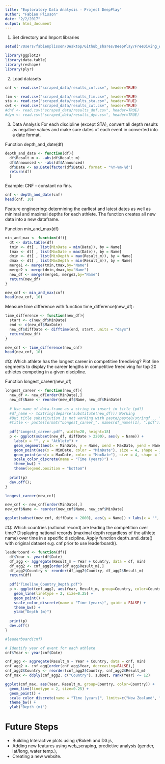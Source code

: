 ```yaml
---
title: "Exploratory Data Analysis - Project DeepPlay"
author: "Fabien Plisson"
date: "2/2/2017"
output: html_document
---
```


1. Set directory and Import libraries
```r
setwd("/Users/fabienplisson/Desktop/Github_shares/DeepPlay/FreeDiving_AIDA_data")
```

```r
library(ggplot2)
library(data.table)
library(reshape)
library(plyr)
```


2. Load datasets
```r
cnf <- read.csv("scraped_data/results_cnf.csv", header=TRUE)
```

```r
fim <- read.csv("scraped_data/results_fim.csv", header=TRUE)
sta <- read.csv("scraped_data/results_sta.csv", header=TRUE)
cwt <- read.csv("scraped_data/results_cwt.csv", header=TRUE)
#dnf <- read.csv("scraped_data/results_dnf.csv", header=TRUE)
#dyn <- read.csv("scraped_data/results_dyn.csv", header=TRUE)
```


3. Data Analysis
For each discipline (except STA), convert all depth results as negative values and make sure dates of each event in converted into a date format. 

Function depth_and_date(df)
```r
depth_and_date <- function(df){
  df$Result_m <- -abs(df$Result_m)
  df$Announced <- -abs(df$Announced)
  df$Date <- as.Date(factor(df$Date), format = "%Y-%m-%d")
  return(df)
  }
```


Example: CNF - constant no fins.
```r
cnf <- depth_and_date(cnf)
head(cnf, 10)
```


Feature engineering: determining the earliest and latest dates as well as minimal and maximal depths for each athlete. The function creates all new data into a new dataframe.

Function min_and_max(df)
```r
min_and_max <- function(df){
  dt <- data.table(df)
  tmin <- dt[ , list(MinDate = min(Date)), by = Name]
  tmax <- dt[ , list(MaxDate = max(Date)), by = Name]
  dmin <- dt[ , list(MinDepth = max(Result_m)), by = Name]
  dmax <- dt[ , list(MaxDepth = min(Result_m)), by = Name]
  merge1 <- merge(tmin,tmax,by="Name")
  merge2 <- merge(dmin,dmax,by="Name")
  new_df <- merge(merge1, merge2,by="Name")
  return(new_df)
}
```


```r
new_cnf <- min_and_max(cnf)
head(new_cnf, 10)
```

Measure time difference with function time_difference(new_df):
```r
time_difference <- function(new_df){
  start <- c(new_df$MinDate)
  end <- c(new_df$MaxDate)
  new_df$diffDate <- difftime(end, start, units = "days")
  return(new_df)
}
```

```r
new_cnf <- time_difference(new_cnf)
head(new_cnf, 10)
```



#Q: Which athlete has the longest career in competitive freediving?
Plot line segments to display the career lengths in competitive freediving for top 20 athletes competing in a given discipline.

Function longest_career(new_df)
```r
longest_career <- function(new_df){
  new_df <- new_df[order(MinDate),] 
  new_df$Name <- reorder(new_df$Name, new_df$MinDate)
  
  # Use name of data.frame as a string to insert in title (pdf)
  #df_name <- toString(deparse(substitute(new_df))) Working
  #But title substitution is not working with paste/paste0/stringf... "error: pdf title too long"
  #title <- paste(format("Longest_career_", names(df_name)[1], ".pdf")) 
  
  pdf("Longest_career.pdf", width=20, height=18)
  p <- ggplot(subset(new_df, diffDate > 2200), aes(y = Name)) + 
    labs(x = "", y = "Athlete") + 
    geom_segment(aes(x = MinDate, y = Name, xend = MaxDate, yend = Name), size = 1) + 
    geom_point(aes(x = MinDate, color = "MinDate"), size = 4, shape = 15) + 
    geom_point(aes(x = MaxDate, color = "MaxDate"), size = 4, shape = 15) + 
    scale_color_discrete(name = "Time (years)") + 
    theme_bw() + 
    theme(legend.position = "bottom")
  
  print(p)
  dev.off();
}
```

```r
longest_career(new_cnf)
```
```r
new_cnf <- new_cnf[order(MinDate),] 
new_cnf$Name <- reorder(new_cnf$Name, new_cnf$MinDate)

ggplot(subset(new_cnf, diffDate > 2600), aes(y = Name)) + labs(x = "", y = "Athlete") + geom_segment(aes(x = MinDate, y = Name, xend = MaxDate, yend = Name), size = 1) + geom_point(aes(x = MinDate, color = "MinDate"), size = 4, shape = 15) + geom_point(aes(x = MaxDate, color = "MaxDate"), size = 4, shape = 15) + scale_color_discrete(name = "Time (years)") + theme_bw() + theme(legend.position = "bottom")

```



#Q: Which countries (national record) are leading the competition over time? 
Displaying national records (maximal depth regardless of the athlete name) over time in a specific discipline. Apply function depth_and_date() with original dataset e.g. cnf prior to use leaderboard().

```r
leaderboard <- function(df){
  df$Year <- year(df$Date)
  df_agg <- aggregate(Result_m ~ Year + Country, data = df, min)
  df_agg2 <- cnf_agg[order(df_agg$Result_m),] 
  df_agg2$Country <- reorder(df_agg2$Country, df_agg2$Result_m)
  return(df)
  
  pdf("Timeline_Country_Depth.pdf")
  p <- ggplot(cnf_agg2, aes(Year, Result_m, group=Country, color=Country)) + 
    geom_line(linetype = 2, size=0.25) + 
    geom_point() + 
    scale_color_discrete(name = "Time (years)", guide = FALSE) + 
    theme_bw() + 
    ylab("Depth (m)")                      
  
  print(p)
  dev.off()
}
```
```r
#leaderboard(cnf)
```

```r

# Identify year of event for each athlete
cnf$Year <- year(cnf$Date)

cnf_agg <- aggregate(Result_m ~ Year + Country, data = cnf, min)
cnf_agg2 <- cnf_agg[order(cnf_agg$Year, decreasing=FALSE),] 
cnf_agg2$Country <- reorder(cnf_agg2$Country, cnf_agg2$Result_m)
cnf_max <- ddply(cnf_agg2, c("Country"), subset, rank(Year) <= 12) 

ggplot(cnf_max, aes(Year, Result_m, group=Country, color=Country)) + 
  geom_line(linetype = 2, size=0.25) + 
  geom_point() +
  scale_color_discrete(name = "Time (years)", limits=c("New Zealand", "Russian Federation", "France")) + 
  theme_bw() + 
  ylab("Depth (m)")
```


# Future Steps
  - Building Interactive plots using r/Bokeh and D3.js,
  - Adding new features using web_scraping, predictive analysis (gender, lat/long, water temp.),
  - Creating a new website.
  
